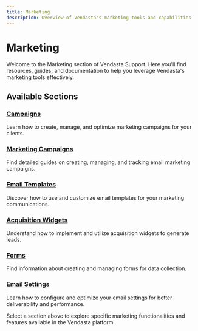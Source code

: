 ```yaml
---
title: Marketing
description: Overview of Vendasta's marketing tools and capabilities
---
```


# Marketing

Welcome to the Marketing section of Vendasta Support. Here you'll find resources, guides, and documentation to help you leverage Vendasta's marketing tools effectively.

## Available Sections

### [Campaigns](/marketing/campaigns)
Learn how to create, manage, and optimize marketing campaigns for your clients.

### [Marketing Campaigns](/marketing/marketing-campaigns)
Find detailed guides on creating, managing, and tracking email marketing campaigns.

### [Email Templates](/marketing/email-templates)
Discover how to use and customize email templates for your marketing communications.

### [Acquisition Widgets](/marketing/acquisition-widgets)
Understand how to implement and utilize acquisition widgets to generate leads.

### [Forms](/marketing/forms)
Find information about creating and managing forms for data collection.

### [Email Settings](/marketing/email-settings)
Learn how to configure and optimize your email settings for better deliverability and performance.

Select a section above to explore specific marketing functionalities and features available in the Vendasta platform.